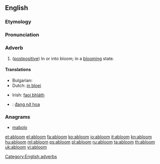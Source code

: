 ==English==

===Etymology===
{{prefix|a|bloom|t1=in}}

===Pronunciation===
{{a|US}} {{IPA|/ə.ˈblum/}}

===Adverb===
{{en-adverb|-}}

# ([[postpositive]]) In or into bloom; in a [[blooming]] state.

====Translations====
{{trans-top|(postpositive) in or into bloom; in a blooming state}}
* Bulgarian: {{t|bg|цъфтящ, разцъфтял, в разцвет}}
* Dutch: [[in bloei]]
{{trans-mid}}
* Irish: [[faoi bhláth]]
{{trans-bottom}}

{{checktrans-top}}
* {{ttbc|vi}}: [[đang nở hoa]]
{{trans-bottom}}

===Anagrams===
* [[mabolo#English|mabolo]]

[[Category:English adverbs]]

[[et:abloom]]
[[el:abloom]]
[[fa:abloom]]
[[ko:abloom]]
[[io:abloom]]
[[it:abloom]]
[[kn:abloom]]
[[hu:abloom]]
[[ml:abloom]]
[[ps:abloom]]
[[pl:abloom]]
[[ru:abloom]]
[[ta:abloom]]
[[th:abloom]]
[[uk:abloom]]
[[vi:abloom]]